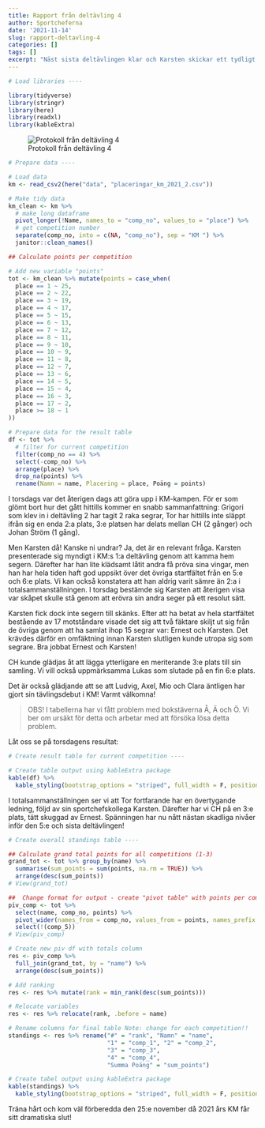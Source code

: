 ```yaml
---
title: Rapport från deltävling 4
author: Sportcheferna
date: '2021-11-14'
slug: rapport-deltavling-4
categories: []
tags: []
excerpt: "Näst sista deltävlingen klar och Karsten skickar ett tydligt budskap - när inte Grigori är med tar han över rodret!"
---
```


```r

# Load libraries ----

library(tidyverse)
library(stringr)
library(here)
library(readxl)
library(kableExtra)


```

![Protokoll från deltävling 4](protokoll_4.jpg)

```r

# Prepare data ----

# Load data
km <- read_csv2(here("data", "placeringar_km_2021_2.csv"))

# Make tidy data
km_clean <- km %>%
  # make long dataframe
  pivot_longer(!Name, names_to = "comp_no", values_to = "place") %>% 
  # get competition number
  separate(comp_no, into = c(NA, "comp_no"), sep = "KM ") %>%
  janitor::clean_names()

## Calculate points per competition

# Add new variable "points"
tot <- km_clean %>% mutate(points = case_when(
  place == 1 ~ 25,
  place == 2 ~ 22,
  place == 3 ~ 19,
  place == 4 ~ 17,
  place == 5 ~ 15,
  place == 6 ~ 13,
  place == 7 ~ 12,
  place == 8 ~ 11,
  place == 9 ~ 10,
  place == 10 ~ 9,
  place == 11 ~ 8,
  place == 12 ~ 7,
  place == 13 ~ 6,
  place == 14 ~ 5,
  place == 15 ~ 4,
  place == 16 ~ 3,
  place == 17 ~ 2,
  place >= 18 ~ 1
))

# Prepare data for the result table
df <- tot %>% 
  # filter for current competition
  filter(comp_no == 4) %>%
  select(-comp_no) %>% 
  arrange(place) %>% 
  drop_na(points) %>% 
  rename(Namn = name, Placering = place, Poäng = points)
```

I torsdags var det återigen dags att göra upp i KM-kampen. För er som glömt bort hur det gått hittills kommer en snabb sammanfattning: Grigori som klev in i deltävling 2 har tagit 2 raka segrar, Tor har hittills inte släppt ifrån sig en enda 2:a plats, 3:e platsen har delats mellan CH (2 gånger) och Johan Ström (1 gång).

Men Karsten då! Kanske ni undrar? Ja, det är en relevant fråga. Karsten presenterade sig myndigt i KM:s 1:a deltävling genom att kamma hem segern. Därefter har han lite klädsamt låtit andra få pröva sina vingar, men han har hela tiden haft god uppsikt över det övriga startfältet från en 5:e och 6:e plats. Vi kan också konstatera att han aldrig varit sämre än 2:a i totalsammanställningen. I torsdag bestämde sig Karsten att återigen visa var skåpet skulle stå genom att erövra sin andra seger på ett resolut sätt.

Karsten fick dock inte segern till skänks. Efter att ha betat av hela startfältet bestående av 17 motståndare visade det sig att två fäktare skiljt ut sig från de övriga genom att ha samlat ihop 15 segrar var: Ernest och Karsten. Det krävdes därför en omfäktning innan Karsten slutligen kunde utropa sig som segrare. Bra jobbat Ernest och Karsten!

CH kunde glädjas åt att lägga ytterligare en meriterande 3:e plats till sin samling. Vi vill också uppmärksamma Lukas som slutade på en fin 6:e plats.

Det är också glädjande att se att Ludvig, Axel, Mio och Clara äntligen har gjort sin tävlingsdebut i KM! Varmt välkomna!

> OBS! I tabellerna har vi fått problem med bokstäverna Å, Ä och Ö. Vi ber om ursäkt för detta och arbetar med att försöka lösa detta problem.

Låt oss se på torsdagens resultat:

```r
# Create result table for current competition ----

# Create table output using kableExtra package
kable(df) %>%
  kable_styling(bootstrap_options = "striped", full_width = F, position = "left")
```

I totalsammanställningen ser vi att Tor fortfarande har en övertygande ledning, följd av sin sportchefskollega Karsten. Därefter har vi CH på en 3:e plats, tätt skuggad av Ernest. Spänningen har nu nått nästan skadliga nivåer inför den 5:e och sista deltävlingen!

```r
# Create overall standings table ----

## Calculate grand total points for all competitions (1-3)
grand_tot <- tot %>% group_by(name) %>%
  summarise(sum_points = sum(points, na.rm = TRUE)) %>% 
  arrange(desc(sum_points))
# View(grand_tot)

##  Change format for output - create "pivot table" with points per competition
piv_comp <- tot %>% 
  select(name, comp_no, points) %>% 
  pivot_wider(names_from = comp_no, values_from = points, names_prefix = "comp_") %>% 
  select(!(comp_5))
# View(piv_comp)

# Create new piv df with totals column
res <- piv_comp %>%
  full_join(grand_tot, by = "name") %>% 
  arrange(desc(sum_points))

# Add ranking
res <- res %>% mutate(rank = min_rank(desc(sum_points)))

# Relocate variables
res <- res %>% relocate(rank, .before = name)

# Rename columns for final table Note: change for each competition!!
standings <- res %>% rename("#" = "rank", "Namn" = "name", 
                            "1" = "comp_1", "2" = "comp_2",
                            "3" = "comp_3",
                            "4" = "comp_4",
                            "Summa Poäng" = "sum_points")

# Create tabel output using kableExtra package
kable(standings) %>%
  kable_styling(bootstrap_options = "striped", full_width = F, position = "left")
```

Träna hårt och kom väl förberedda den 25:e november då 2021 års KM får sitt dramatiska slut!
